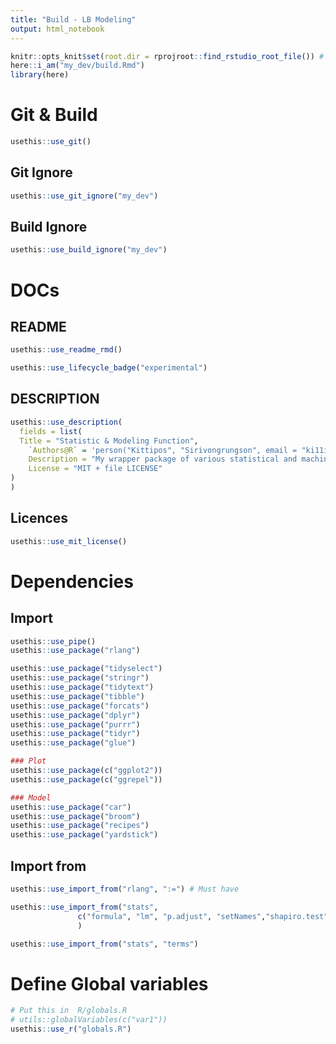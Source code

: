 ```yaml
---
title: "Build - LB Modeling"
output: html_notebook
---
```


```r
knitr::opts_knit$set(root.dir = rprojroot::find_rstudio_root_file()) # Set WD to Root
here::i_am("my_dev/build.Rmd")
library(here)

```


# Git & Build

```r
usethis::use_git()
```

## Git Ignore

```r
usethis::use_git_ignore("my_dev")
```

## Build Ignore

```r
usethis::use_build_ignore("my_dev")
```

# DOCs

## README

```r
usethis::use_readme_rmd()

usethis::use_lifecycle_badge("experimental")
```


## DESCRIPTION

```r
usethis::use_description(
  fields = list(
  Title = "Statistic & Modeling Function",
    `Authors@R` = 'person("Kittipos", "Sirivongrungson", email = "ki11ip0.s.a.s@gmail.com", role = c("aut", "cre"))',
    Description = "My wrapper package of various statistical and machine learning functions.",
    License = "MIT + file LICENSE"
)
)
```

## Licences

```r
usethis::use_mit_license()
```





# Dependencies

## Import

```r
usethis::use_pipe()
usethis::use_package("rlang") 

usethis::use_package("tidyselect") 
usethis::use_package("stringr")
usethis::use_package("tidytext")
usethis::use_package("tibble") 
usethis::use_package("forcats")
usethis::use_package("dplyr") 
usethis::use_package("purrr") 
usethis::use_package("tidyr") 
usethis::use_package("glue") 

### Plot
usethis::use_package(c("ggplot2"))
usethis::use_package(c("ggrepel"))

### Model
usethis::use_package("car") 
usethis::use_package("broom") 
usethis::use_package("recipes")
usethis::use_package("yardstick")
```


## Import from

```r
usethis::use_import_from("rlang", ":=") # Must have

usethis::use_import_from("stats", 
               c("formula", "lm", "p.adjust", "setNames","shapiro.test")
               )

usethis::use_import_from("stats", "terms")
```

# Define Global variables


```r
# Put this in  R/globals.R
# utils::globalVariables(c("var1"))
usethis::use_r("globals.R")
```
